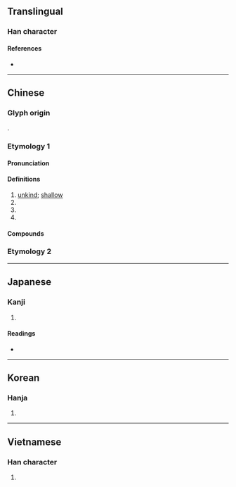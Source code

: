{{character info/new}}
{{also|灕}}
==Translingual==

===Han character===
{{Han char|rn=85|rad=水|as=10|sn=13|four=30127|canj=EYUB|ids=⿰氵离}}

====References====
* {{Han ref|kx=0645.200|dkj=18127|dj=1054.110|hdz=31705.030|uh=6F13|ud=28435|bh=BA76|bd=47734}}

----

==Chinese==

===Glyph origin===
{{Han etym}}
{{Han compound|水|离|ls=psc|c1=s|c2=p|t1=water}}.

===Etymology 1===
{{zh-forms}}

====Pronunciation====
{{zh-pron
|m=lí
|c=lei4
|mn=ml:lî
|mc=y
|oc=y
|cat=v,n,a
}}

====Definitions====
{{zh-hanzi}}

# [[unkind]]; [[shallow]]
# {{zh-alt-form|醨|dilute wine}}
# {{zh-alt-form|離|to depart from; to deviate from}}
# {{n-g|Used in {{zh-l|淋漓}}.}}

====Compounds====
{{zh-der|淋漓|悲泗淋漓|人心渙漓|淋漓痛快|漓漓拉拉|澆漓|痛快淋漓|淋漓盡致|淋淋漓漓|酣暢淋漓|酣嬉淋漓|興會淋漓|血肉淋漓}}

===Etymology 2===
{{zh-see|灕}}

----

==Japanese==

===Kanji===
{{ja-kanji|grade=|rs=水10}}

# {{defn|lang=ja|sort=水10}}

====Readings====
* {{ja-readings|on=[[り]] (ri)|kun=[[うすい]] (usui)}}

----

==Korean==

===Hanja===
{{ko-hanja|hangeul=[[리]]>[[이]]|eumhun=|rv=ri>i|mr=ri>i|y=li>i}}

# {{defn|lang=ko|sort=水10}}

----

==Vietnamese==

===Han character===
{{vi-readings|rs=水10| hanviet = lầy}}

# {{defn|lang=vi|sort=水10}}